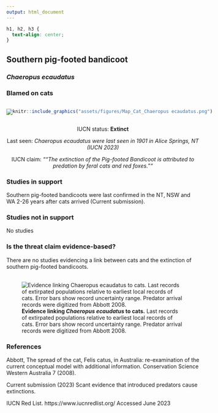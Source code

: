 ```yaml
---
output: html_document
---
```

```css
h1, h2, h3 {
  text-align: center;
}
```

## **Southern pig-footed bandicoot**
### *Chaeropus ecaudatus*
### Blamed on cats

:::: {style="display: flex;"}

::: {}

[![](assets/photos/Chaeropus ecaudatus.png)](https://www.inaturalist.org/photos/136746?size=original)

:::

::: {}

:::

::: {}
  ```r
  knitr::include_graphics("assets/figures/Map_Cat_Chaeropus ecaudatus.png")
  ```
:::

::::

<center>
IUCN status: **Extinct**

Last seen: *Chaeropus ecaudatus were last seen in 1901 in Alice Springs, NT (IUCN 2023)*

IUCN claim: *""The extinction of the Pig-footed Bandicoot is attributed to predation by feral cats and red foxes.""*

</center>


### Studies in support

Southern pig-footed bandicoots were last confirmed in the NT, NSW and WA 2-26 years after cats arrived (Current submission).

### Studies not in support

No studies

### Is the threat claim evidence-based?

There are no studies evidencing a link between cats and the extinction of southern pig-footed bandicoots.
<br>
<br>

![**Evidence linking *Chaeropus ecaudatus* to cats.** Last records of extirpated populations relative to earliest local records of cats. Error bars show record uncertainty range. Predator arrival records were digitized from Abbott 2008.](assets/figures/Main_Evidence_Cat_Chaeropus ecaudatus.png)

### References

Abbott, The spread of the cat, Felis catus, in Australia: re-examination of the current conceptual model with additional information. Conservation Science Western Australia 7 (2008).

Current submission (2023) Scant evidence that introduced predators cause extinctions.

IUCN Red List. https://www.iucnredlist.org/ Accessed June 2023

